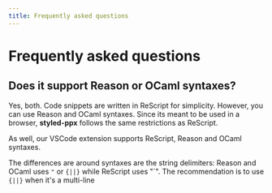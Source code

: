 ```yaml
---
title: Frequently asked questions
---
```


# Frequently asked questions

## Does it support Reason or OCaml syntaxes?
Yes, both. Code snippets are written in ReScript for simplicity. However, you can use Reason and OCaml syntaxes. Since its meant to be used in a browser, **styled-ppx** follows the same restrictions as ReScript.

As well, our VSCode extension supports ReScript, Reason and OCaml syntaxes.

The differences are around syntaxes are the string delimiters:
Reason and OCaml uses `"` or `{||}` while ReScript uses "\`". The recommendation is to use `{||}` when it's a multi-line
